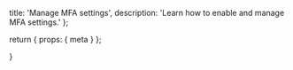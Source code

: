   title: 'Manage MFA settings',
  description:
    'Learn how to enable and manage MFA settings.'
};

  return {
    props: {
      meta
    }
  };

}
